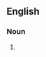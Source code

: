 {{also|Saddlers}}

==English==

===Noun===
{{head|en|noun plural form}}

# {{plural of|saddler|lang=en}}